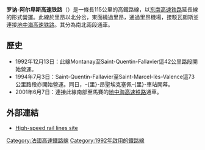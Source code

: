 {{noteTA|G1=法国地名}}
{{Infobox rail system-route
|rail_name=罗讷-阿尔卑斯高速铁路
|name_bgcolor=
|banner_color=
|sec_banner_color=
|third_banner_color=
|logo_filename=
|image_width=250px
|logo_bgcolor=
|logo_note=
|system_map=LGV Rhône-Alpes.svg
|mapimage_width=290px
|map_bgcolor=
|code_name=
|locale=[[法國|法國]]
|service_type=營運中
|begin_operation=1992年12月13日
|end_operation=
|operation_note=
|system_length=115公里
|length_in_operation=
|total_length=115公里
|line_title=线路
|lines=
|standard=[[高速铁路|高速铁路]]
|stations=
|route_title=线路
|main_route=
|secondary_route=
|branch_route=
|min_radius=
|max_grade=
|distance_between_mainlines=
|block_signal=
|engine= [[接触网供电|接触网供电]]：25000伏特 50赫茲
|main_stations=[[法國高速鐵路聖埃克絮佩里站|法國高速鐵路聖埃克絮佩里站]]、[[法國高速鐵路瓦朗斯站|法國高速鐵路瓦朗斯站]]
|ridership=
|fleet_size=
|max_speed=
|track_gauge=[[标准轨|标准轨]]（1435 毫米）
|depot=
|operator=[[法國國鐵|法國國鐵]]
|franchise=
|hq=
|key_person=
|website=
|image=
|route_map=
|collapsed=
}}
{{法國高速鐵路RDT/羅納－阿爾卑斯線}}
'''罗讷-阿尔卑斯高速铁路'''（{{lang-fr|LGV Rhône-Alpes}}）是一條長115公里的高鐵路線，以[[东南高速铁路|东南高速铁路]]延長線的形式營運。此線於里昂以北分岔，東面繞過里昂，通過里昂機場，接駁瓦朗斯並連接[[地中海高速铁路|地中海高速铁路]]。其分為南北兩段通車。

== 歷史 ==
*1992年12月13日：此線Montanay至Saint-Quentin-Fallavier這42公里路段開始營運。
*1994年7月3日：Saint-Quentin-Fallavier至Saint-Marcel-lès-Valence這73公里路段亦開始營運。同日，-{里}-昂聖埃克塞佩-{里}-車站開幕。
*2001年6月7日：連接此線南部至馬賽的[[地中海高速铁路|地中海高速铁路]]通車。

== 外部連結 ==
* {{fr}}[http://lgv2030.free.fr/ligne1.htm#SudEst High-speed rail lines site] {{Wayback|url=http://lgv2030.free.fr/ligne1.htm#SudEst |date=20110717022002 }}
{{TGV Line}}
{{Europe-rail-stub|法L}}
[[Category:法國高速鐵路線|Category:法國高速鐵路線]]
[[Category:1992年啟用的鐵路線|Category:1992年啟用的鐵路線]]